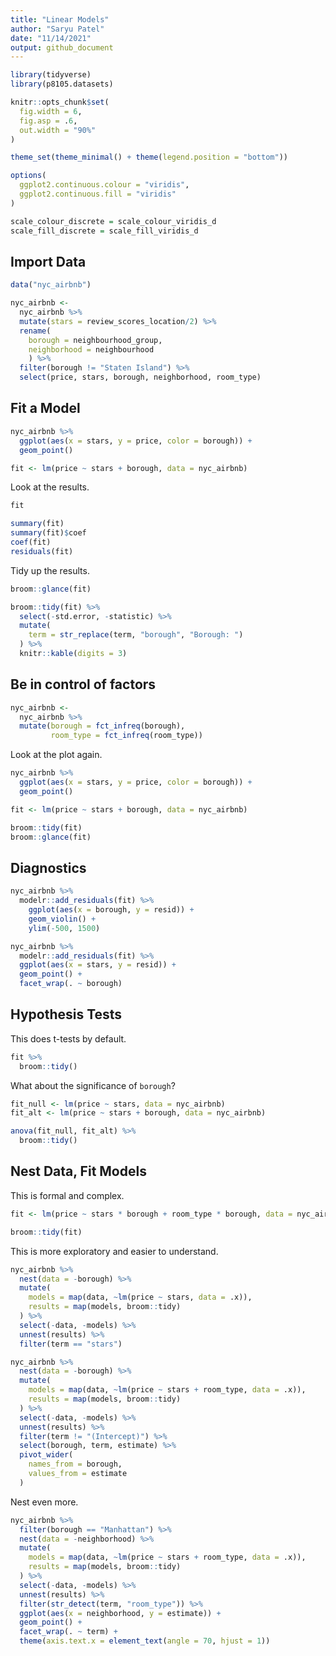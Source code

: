 ```yaml
---
title: "Linear Models"
author: "Saryu Patel"
date: "11/14/2021"
output: github_document
---
```


```r
library(tidyverse)
library(p8105.datasets)

knitr::opts_chunk$set(
  fig.width = 6,
  fig.asp = .6,
  out.width = "90%"
)

theme_set(theme_minimal() + theme(legend.position = "bottom"))

options(
  ggplot2.continuous.colour = "viridis",
  ggplot2.continuous.fill = "viridis"
)

scale_colour_discrete = scale_colour_viridis_d
scale_fill_discrete = scale_fill_viridis_d
```

## Import Data

```r
data("nyc_airbnb")

nyc_airbnb <- 
  nyc_airbnb %>% 
  mutate(stars = review_scores_location/2) %>% 
  rename(
    borough = neighbourhood_group,
    neighborhood = neighbourhood
    ) %>% 
  filter(borough != "Staten Island") %>% 
  select(price, stars, borough, neighborhood, room_type)
```

## Fit a Model

```r
nyc_airbnb %>% 
  ggplot(aes(x = stars, y = price, color = borough)) +
  geom_point()
```

```r
fit <- lm(price ~ stars + borough, data = nyc_airbnb)
```

Look at the results.

```r
fit

summary(fit)
summary(fit)$coef
coef(fit)
residuals(fit)
```

Tidy up the results.

```r
broom::glance(fit)

broom::tidy(fit) %>% 
  select(-std.error, -statistic) %>% 
  mutate(
    term = str_replace(term, "borough", "Borough: ")
  ) %>% 
  knitr::kable(digits = 3)
```

## Be in control of factors

```r
nyc_airbnb <- 
  nyc_airbnb %>% 
  mutate(borough = fct_infreq(borough),
         room_type = fct_infreq(room_type))
```

Look at the plot again.

```r
nyc_airbnb %>% 
  ggplot(aes(x = stars, y = price, color = borough)) +
  geom_point()
```

```r
fit <- lm(price ~ stars + borough, data = nyc_airbnb)

broom::tidy(fit)
broom::glance(fit)
```

## Diagnostics

```r
nyc_airbnb %>% 
  modelr::add_residuals(fit) %>% 
    ggplot(aes(x = borough, y = resid)) + 
    geom_violin() +
    ylim(-500, 1500)

nyc_airbnb %>% 
  modelr::add_residuals(fit) %>% 
  ggplot(aes(x = stars, y = resid)) +
  geom_point() +
  facet_wrap(. ~ borough)
```

## Hypothesis Tests

This does t-tests by default.

```r
fit %>% 
  broom::tidy()
```

What about the significance of `borough`?

```r
fit_null <- lm(price ~ stars, data = nyc_airbnb)
fit_alt <- lm(price ~ stars + borough, data = nyc_airbnb)

anova(fit_null, fit_alt) %>% 
  broom::tidy()
```

## Nest Data, Fit Models

This is formal and complex.

```r
fit <- lm(price ~ stars * borough + room_type * borough, data = nyc_airbnb)

broom::tidy(fit)
```

This is more exploratory and easier to understand.

```r
nyc_airbnb %>% 
  nest(data = -borough) %>% 
  mutate(
    models = map(data, ~lm(price ~ stars, data = .x)),
    results = map(models, broom::tidy)
  ) %>% 
  select(-data, -models) %>% 
  unnest(results) %>% 
  filter(term == "stars")
```

```r
nyc_airbnb %>% 
  nest(data = -borough) %>% 
  mutate(
    models = map(data, ~lm(price ~ stars + room_type, data = .x)),
    results = map(models, broom::tidy)
  ) %>% 
  select(-data, -models) %>% 
  unnest(results) %>% 
  filter(term != "(Intercept)") %>% 
  select(borough, term, estimate) %>% 
  pivot_wider(
    names_from = borough,
    values_from = estimate
  )
```

Nest even more.

```r
nyc_airbnb %>% 
  filter(borough == "Manhattan") %>%
  nest(data = -neighborhood) %>% 
  mutate(
    models = map(data, ~lm(price ~ stars + room_type, data = .x)),
    results = map(models, broom::tidy)
  ) %>% 
  select(-data, -models) %>% 
  unnest(results) %>% 
  filter(str_detect(term, "room_type")) %>% 
  ggplot(aes(x = neighborhood, y = estimate)) + 
  geom_point() +
  facet_wrap(. ~ term) +
  theme(axis.text.x = element_text(angle = 70, hjust = 1))
```